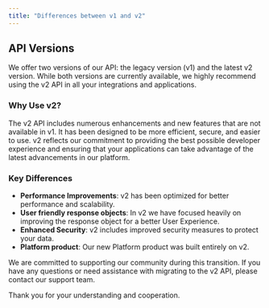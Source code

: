 ```yaml
---
title: "Differences between v1 and v2"
---
```


## API Versions

We offer two versions of our API: the legacy version (v1) and the latest v2 version. While both versions are currently available, we highly recommend using the v2 API in all your integrations and applications.

### Why Use v2?

The v2 API includes numerous enhancements and new features that are not available in v1. It has been designed to be more efficient, secure, and easier to use. v2 reflects our commitment to providing the best possible developer experience and ensuring that your applications can take advantage of the latest advancements in our platform.

### Key Differences

- **Performance Improvements**: v2 has been optimized for better performance and scalability.
- **User friendly response objects**: In v2 we have focused heavily on improving the response object for a better User Experience.
- **Enhanced Security**: v2 includes improved security measures to protect your data.
- **Platform product**: Our new Platform product was built entirely on v2.

We are committed to supporting our community during this transition. If you have any questions or need assistance with migrating to the v2 API, please contact our support team.

Thank you for your understanding and cooperation.
